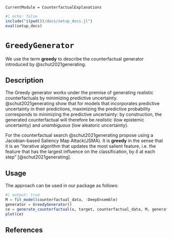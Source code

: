 ```@meta
CurrentModule = CounterfactualExplanations 
```

```julia
#| echo: false
include("$(pwd())/docs/setup_docs.jl")
eval(setup_docs)
```

# `GreedyGenerator`

We use the term **greedy** to describe the counterfactual generator introduced by @schut2021generating.

## Description

The Greedy generator works under the premise of generating realistic counterfactuals by minimizing predictive uncertainty. @schut2021generating show that for models that incorporates predictive uncertainty in their predictions, maximizing the predictive probability corresponds to minimizing the predictive uncertainty: by construction, the generated counterfactual will therefore be *realistic* (low epistemic uncertainty) and *unambiguous* (low aleatoric uncertainty). 

For the counterfactual search @schut2021generating propose using a Jacobian-based Saliency Map Attack(JSMA). It is **greedy** in the sense that it is an "iterative algorithm that updates the most salient feature, i.e. the feature that has the largest influence on the classification, by $\delta$ at each step" [@schut2021generating].

## Usage

The approach can be used in our package as follows:

```julia
#| output: true
M = fit_model(counterfactual_data, :DeepEnsemble)
generator = GreedyGenerator()
ce = generate_counterfactual(x, target, counterfactual_data, M, generator)
plot(ce)
```

## References



